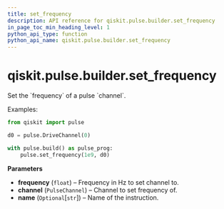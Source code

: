 ```yaml
---
title: set_frequency
description: API reference for qiskit.pulse.builder.set_frequency
in_page_toc_min_heading_level: 1
python_api_type: function
python_api_name: qiskit.pulse.builder.set_frequency
---
```


# qiskit.pulse.builder.set\_frequency

<Function id="qiskit.pulse.builder.set_frequency" isDedicatedPage={true} github="https://github.com/qiskit/qiskit/tree/stable/0.18/qiskit/pulse/builder.py" signature="set_frequency(frequency, channel, name=None)">
  Set the `frequency` of a pulse `channel`.

  Examples:

  ```python
  from qiskit import pulse

  d0 = pulse.DriveChannel(0)

  with pulse.build() as pulse_prog:
      pulse.set_frequency(1e9, d0)
  ```

  **Parameters**

  *   **frequency** (`float`) – Frequency in Hz to set channel to.
  *   **channel** (`PulseChannel`) – Channel to set frequency of.
  *   **name** (`Optional`\[`str`]) – Name of the instruction.
</Function>

